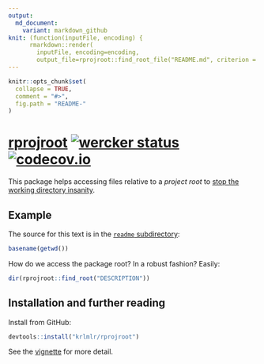 ```yaml
---
output:
  md_document:
    variant: markdown_github
knit: (function(inputFile, encoding) {
      rmarkdown::render(
        inputFile, encoding=encoding,
        output_file=rprojroot::find_root_file("README.md", criterion = "DESCRIPTION")) })
---
```


<!-- README.md is generated from README.Rmd. Please edit that file -->

```r
knitr::opts_chunk$set(
  collapse = TRUE,
  comment = "#>",
  fig.path = "README-"
)
```

[rprojroot](https://krlmlr.github.io/rprojroot) [![wercker status](https://app.wercker.com/status/c4dfa136cd78514514e259cc388e880c/s/master "wercker status")](https://app.wercker.com/project/bykey/c4dfa136cd78514514e259cc388e880c) [![codecov.io](https://codecov.io/github/krlmlr/rprojroot/coverage.svg?branch=master)](https://codecov.io/github/krlmlr/rprojroot?branch=master)
=================================================================================================================================================================================================================================================================================================================================================

This package helps accessing files relative to a *project root* to [stop the working directory insanity](https://gist.github.com/jennybc/362f52446fe1ebc4c49f).

## Example

The source for this text is in the [`readme` subdirectory](https://github.com/krlmlr/rprojroot/tree/master/readme):

```r
basename(getwd())
```

How do we access the package root? In a robust fashion? Easily:

```r
dir(rprojroot::find_root("DESCRIPTION"))
```


## Installation and further reading

Install from GitHub:

``` r
devtools::install("krlmlr/rprojroot")
```

See the [vignette](http://krlmlr.github.io/rprojroot/vignettes/rprojroot.html) for more detail.
